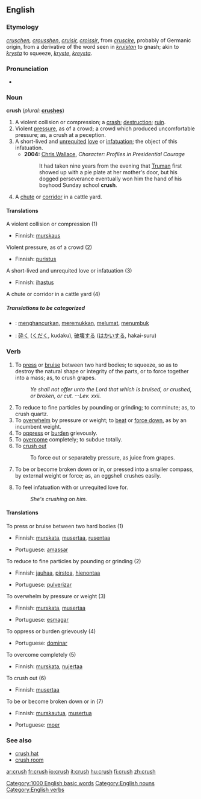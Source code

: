 ==English==

===Etymology===
{{OE.}} ''[[cruschen]], [[crousshen]]'', {{OF.}} ''[[cruisir]], [[croissir]]'', from {{LL.}} ''[[cruscire]]'', probably of Germanic origin, from a derivative of the word seen in {{Goth.}} ''[[kruistan]]'' to gnash; akin to {{Sw.}} ''[[krysta]]'' to squeeze, {{Dan.}} ''[[kryste]]'', {{Icel.}} ''[[kreysta]]''.

===Pronunciation===
*{{audio|en-us-crush.ogg|Audio (US)}}

===Noun===
'''crush'''  (''plural:'' '''[[crushes]]''')

# A violent collision or compression; a [[crash]]; [[destruction]]; [[ruin]].
# Violent [[pressure]], as of a crowd; a crowd which produced uncomfortable pressure; as, a crush at a peception.
# A short-lived and [[unrequited]] [[love]] or [[infatuation]]; the object of this infatuation.
#*'''2004:''' [[w: Chris Wallace (journalist)|Chris Wallace]], ''Character:  Profiles in Presidential Courage''
#*:It had taken nine years from the evening that [[w:Harry Truman|Truman]] first showed up with a pie plate at her mother's door, but his dogged perseverance eventually won him the hand of his boyhood Sunday school '''crush'''.
# A [[chute]] or [[corridor]] in a cattle yard.

====Translations====
;A violent collision or compression (1)
{{top}}
*Finnish: [[murskaus]]
{{mid}}
{{bottom}}

;Violent pressure, as of a crowd (2)
{{top}}
*Finnish: [[puristus]]
{{mid}}
{{bottom}}

;A short-lived and unrequited love or infatuation (3)
{{top}}
*Finnish: [[ihastus]]
{{mid}}
{{bottom}}

;A chute or corridor in a cattle yard (4)
{{top}}
{{mid}}
{{bottom}}

=====Translations to be categorized=====
{{checktrans}}
{{top}}
*{{ttbc|Indonesian}}: [[hancur|menghancurkan]], [[remuk|meremukkan]], [[lumat|melumat]], [[tumbuk|menumbuk]]
{{mid}}
*{{ttbc|Japanese}}: [[砕く]] ([[くだく]], kudaku), [[破壊]]する ([[はかい]]する, hakai-suru)
{{bottom}}

===Verb===
{{en-verb|crush|es}}

# To [[press]] or [[bruise]] between two hard bodies; to squeeze, so as to destroy the natural shape or integrity of the parts, or to force together into a mass; as, to crush grapes.
#:''Ye shall not offer unto the Lord that which is bruised, or crushed, or broken, or cut. --Lev. xxii.''
# To reduce to fine particles by pounding or grinding; to comminute; as, to crush quartz.
# To [[overwhelm]] by pressure or weight; to [[beat]] or [[force down]], as by an incumbent weight.
# To [[oppress]] or [[burden]] grievously.
# To [[overcome]] completely; to subdue totally.
# To [[crush out]]
#:To force out or separateby pressure, as juice from grapes.
# {{intransitive}} To be or become broken down or in, or pressed into a smaller compass, by external weight or force; as, an eggshell crushes easily.
# To feel infatuation with or unrequited love for.
#: ''She's crushing on him.''

====Translations====
;To press or bruise between two hard bodies (1)
{{top}}
*Finnish: [[murskata]], [[musertaa]], [[rusentaa]]
{{mid}}
*Portuguese: [[amassar]]
{{bottom}}

;To reduce to fine particles by pounding or grinding (2)
{{top}}
*Finnish: [[jauhaa]], [[pirstoa]], [[hienontaa]]
{{mid}}
*Portuguese: [[pulverizar]]
{{bottom}}

;To overwhelm by pressure or weight (3)
{{top}}
*Finnish: [[murskata]], [[musertaa]]
{{mid}}
*Portuguese: [[esmagar]]
{{bottom}}

;To oppress or burden grievously (4)
{{top}}
*Portuguese: [[dominar]]
{{mid}}
{{bottom}}

;To overcome completely (5)
{{top}}
*Finnish: [[murskata]], [[nujertaa]]
{{mid}}
{{bottom}}

;To crush out (6)
{{top}}
*Finnish: [[musertaa]]
{{mid}}
{{bottom}}

;To be or become broken down or in (7)
{{top}}
*Finnish: [[murskautua]], [[musertua]]
{{mid}}
*Portuguese: [[moer]]
{{bottom}}

===See also===
*[[crush hat]]
*[[crush room]]

{{webster}}
[[Category:1000 English basic words]]
[[Category:English nouns]]
[[Category:English verbs]]

[[ar:crush]]
[[fr:crush]]
[[io:crush]]
[[it:crush]]
[[hu:crush]]
[[fi:crush]]
[[zh:crush]]